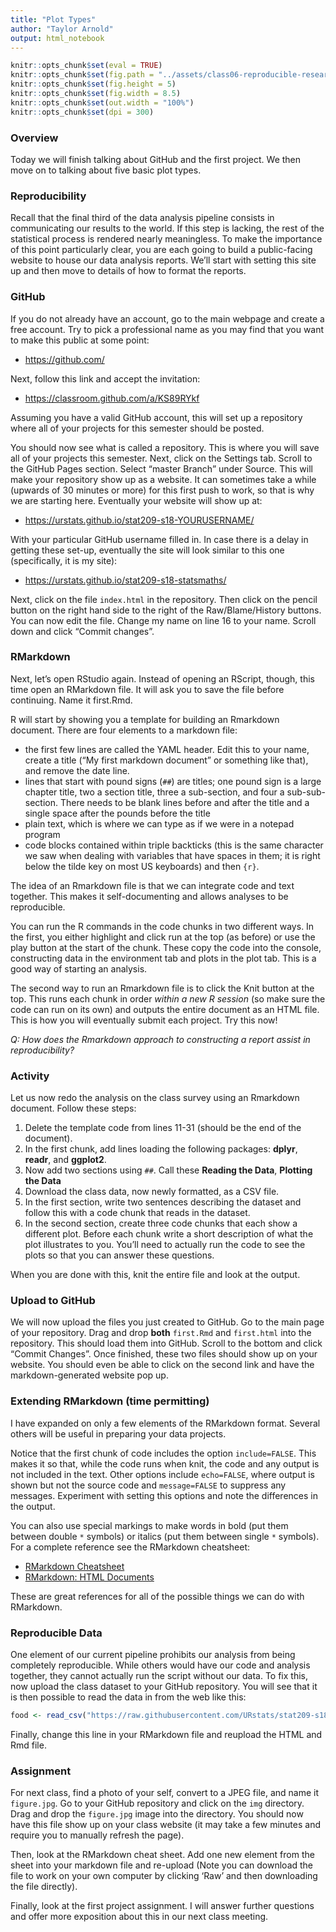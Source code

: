```yaml
---
title: "Plot Types"
author: "Taylor Arnold"
output: html_notebook
---
```


```r
knitr::opts_chunk$set(eval = TRUE)
knitr::opts_chunk$set(fig.path = "../assets/class06-reproducible-research/")
knitr::opts_chunk$set(fig.height = 5)
knitr::opts_chunk$set(fig.width = 8.5)
knitr::opts_chunk$set(out.width = "100%")
knitr::opts_chunk$set(dpi = 300)
```

### Overview

Today we will finish talking about GitHub and the first project. We then
move on to talking about five basic plot types.

### Reproducibility

Recall that the final third of the data analysis pipeline consists in
communicating our results to the world. If this step is lacking, the rest of
the statistical process is rendered nearly meaningless. To make the importance
of this point particularly clear, you are each going to build a public-facing
website to house our data analysis reports. We'll start with setting this site
up and then move to details of how to format the reports.

### GitHub

If you do not already have an account, go to the main webpage and create a
free account. Try to pick a professional name as you may find that you want
to make this public at some point:

- [https://github.com/](https://github.com/)

Next, follow this link and accept the invitation:

- [https://classroom.github.com/a/KS89RYkf](https://classroom.github.com/a/KS89RYkf)

Assuming you have a valid GitHub account, this will set up a repository where
all of your projects for this semester should be posted.

You should now see what is called a repository. This is where you will save
all of your projects this semester. Next, click on the Settings tab. Scroll to
the GitHub Pages section. Select "master Branch" under Source. This will make
your repository show up as a website. It can sometimes take a while (upwards
of 30 minutes or more) for this first push to work, so that is why we are
starting here. Eventually your website will show up at:

- [https://urstats.github.io/stat209-s18-YOURUSERNAME/](https://urstats.github.io/stat209-s18-YOURUSERNAME)

With your particular GitHub username filled in. In case there is a delay in
getting these set-up, eventually the site will look similar to this one
(specifically, it is my site):

- [https://urstats.github.io/stat209-s18-statsmaths/](https://urstats.github.io/stat209-s18-statsmaths/)

Next, click on the file `index.html` in the repository. Then click on the
pencil button on the right hand side to the right of the Raw/Blame/History
buttons. You can now edit the file. Change my name on line 16 to your name.
Scroll down and click "Commit changes".

### RMarkdown

Next, let's open RStudio again. Instead of opening an RScript, though, this
time open an RMarkdown file. It will ask you to save the file before
continuing. Name it first.Rmd.

R will start by showing you a template for building an Rmarkdown document.
There are four elements to a markdown file:

- the first few lines are called the YAML header. Edit this to your name,
create a title ("My first markdown document" or something like that), and remove
the date line.
- lines that start with pound signs (`##`) are titles; one pound sign is a
large chapter title, two a section title, three a sub-section, and four a
sub-sub-section. There needs to be blank lines before and after the title and
a single space after the pounds before the title
- plain text, which is where we can type as if we were in a notepad program
- code blocks contained within triple backticks (this is the same character we
saw when dealing with variables that have spaces in them; it is right below
the tilde key on most US keyboards) and then `{r}`.

The idea of an Rmarkdown file is that we can integrate code and text together.
This makes it self-documenting and allows analyses to be reproducible.

You can run the R commands in the code chunks in two different ways. In the
first, you either highlight and click run at the top (as before) or
use the play  button at the start of the chunk. These copy the code into the
console, constructing data in the environment tab and plots in the plot tab.
This is a good way of starting an analysis.

The second way to run an Rmarkdown file is to click the Knit button at the
top. This runs each chunk in order *within a new R session* (so make sure
the code can run on its own) and outputs the entire document as an HTML file.
This is how you will eventually submit each project. Try this now!

*Q: How does the Rmarkdown approach to constructing a report assist in
reproducibility?*

### Activity

Let us now redo the analysis on the class survey using an Rmarkdown
document. Follow these steps:

1. Delete the template code from lines 11-31 (should be the end of the
document).
2. In the first chunk, add lines loading the following packages: **dplyr**,
**readr**, and **ggplot2**.
3. Now add two sections using `##`. Call these **Reading the Data**,
**Plotting the Data**
4. Download the class data, now newly formatted, as a CSV file.
5. In the first section, write two sentences describing the dataset and follow
this with a code chunk that reads in the dataset.
6. In the second section, create three code chunks that each show a different
plot. Before each chunk write a short description of what the plot illustrates
to you. You'll need to actually run the code to see the plots so that you can
answer these questions.

When you are done with this, knit the entire file and look at the output.

### Upload to GitHub

We will now upload the files you just created to GitHub. Go to
the main page of your repository. Drag and drop **both** `first.Rmd` and
`first.html` into the repository. This should load them into GitHub. Scroll to
the bottom and click "Commit Changes". Once finished, these two files should
show up on your website. You should even be able to click on the second link
and have the markdown-generated website pop up.

### Extending RMarkdown (time permitting)

I have expanded on only a few elements of the RMarkdown format. Several others
will be useful in preparing your data projects.

Notice that the first chunk of code includes the option `include=FALSE`. This
makes it so that, while the code runs when knit, the code and any output is
not included in the text. Other options include `echo=FALSE`, where output is
shown but not the source code and `message=FALSE` to suppress any messages.
Experiment with setting this options and note the differences in the output.

You can also use special markings to make words in bold (put them between
double `*` symbols) or italics (put them between single `*` symbols). For a
complete reference see the RMarkdown cheatsheet:

- [RMarkdown Cheatsheet](https://www.rstudio.com/wp-content/uploads/2015/02/rmarkdown-cheatsheet.pdf)
- [RMarkdown: HTML Documents](http://rmarkdown.rstudio.com/html_document_format.html)

These are great references for all of the possible things we can do with
RMarkdown.

### Reproducible Data

One element of our current pipeline prohibits our analysis from being
completely reproducible. While others would have our code and analysis
together, they cannot actually run the script without our data. To fix
this, now upload the class dataset to your GitHub repository. You will see
that it is then possible to read the data in from the web like this:

```r
food <- read_csv("https://raw.githubusercontent.com/URstats/stat209-s18-USERNAME/master/DATANAME.csv")
```

Finally, change this line in your RMarkdown file and reupload the HTML and
Rmd file.

### Assignment

For next class, find a photo of your self, convert to a JPEG file, and name it
`figure.jpg`. Go to your GitHub repository and click on the `img` directory.
Drag and drop the `figure.jpg` image into the directory. You should now have
this file show up on your class website (it may take a few minutes and require
you to manually refresh the page).

Then, look at the RMarkdown cheat sheet. Add one new element from the sheet
into your markdown file and re-upload (Note you can download the file to work
on your own computer by clicking 'Raw' and then downloading the file
directly).

Finally, look at the first project assignment. I will answer further questions
and offer more exposition about this in our next class meeting.


